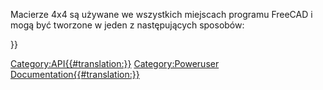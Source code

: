 <languages/>
{{VeryImportantMessage|''(Październik 2019)'' Nie edytuj tych stron. Informacje są niekompletne i nieaktualne. Najnowsze API można znaleźć w [https://www.freecadweb.org/api automatycznie generowana dokumentacja API], lub wygenerować dokumentację samodzielnie, śledząc dokument [[Source documentation/pl|Dokumentacja źródłowa]].}}

Macierze 4x4 są używane we wszystkich miejscach programu FreeCAD i mogą być tworzone w jeden z następujących sposobów:
{{Code|code=
m = FreeCAD.Matrix()          # m = the [http://en.wikipedia.org/wiki/Identity_matrix identity matrix]
m = FreeCAD.Base.Matrix()
print m.A21()               # print m[1][0]
}}


{{APIFunction|A| | |wszystkie elementy macierzy.}}
{{APIFunction|A11| | |element macierzy.}}
{{APIFunction|A12| | |element macierzy.}}
{{APIFunction|A13| | |element macierzy.}}
{{APIFunction|A14| | |element macierzy.}}
{{APIFunction|A21| | |element macierzy.}}
{{APIFunction|A22| | |element macierzy.}}
{{APIFunction|A23| | |element macierzy.}}
{{APIFunction|A24| | |element macierzy.}}
{{APIFunction|A31| | |element macierzy.}}
{{APIFunction|A32| | |element macierzy.}}
{{APIFunction|A33| | |element macierzy.}}
{{APIFunction|A34| | |element macierzy.}}
{{APIFunction|A41| | |element macierzy.}}
{{APIFunction|A42| | |element macierzy.}}
{{APIFunction|A43| | |element macierzy.}}
{{APIFunction|A44| | |element macierzy.}}
{{APIFunction|determinant| |Oblicza [http://en.wikipedia.org/wiki/Determinant wyznacznik] macierzy|a number.}}
{{APIFunction|inverse| |[http://en.wikipedia.org/wiki/Inverse_matrix inwertuje] tę macierz, jeśli to możliwe|nothing.}}
{{APIFunction|invert| |Zwraca [http://en.wikipedia.org/wiki/Inverse_matrix odwrotność] tej macierzy, jeśli to możliwe|a Matrix}}
{{APIFunction|move|Vector|Sprawia, że ta macierz staje się macierzą [http://en.wikipedia.org/wiki/Translation_%28geometry%29 przesunięcia]|nothing.}}
{{APIFunction|multiply|Matrix or Vector|Zwraca [http://en.wikipedia.org/wiki/Cross_product iloczyn krzyżowy] macierzy lub wektora z tą macierzą|a Matrix}}
{{APIFunction|rotateX|Float(radians)|Sprawia, że ta macierz jest [http://en.wikipedia.org/wiki/Rotation_%28mathematics%29 rotacją] wokół transformacji X|nothing.}}
{{APIFunction|rotateY|Float(radians)|Sprawia, że ta macierz jest [http://en.wikipedia.org/wiki/Rotation_%28mathematics%29 rotacją] wokół transformacji Y|nothing.}}
{{APIFunction|rotateZ|Float(radians)|Sprawia, że ta macierz jest [http://en.wikipedia.org/wiki/Rotation_%28mathematics%29 rotacją] wokół transformacji Z|nothing.}}
{{APIFunction|scale|Vector|Tworzy z tej macierzy [http://en.wikipedia.org/wiki/Scaling_matrix transformatę skalującą]|nothing.}}
{{APIFunction|transform|Vector, Matrix|Tworzy z tej macierzy [http://en.wikipedia.org/wiki/Transformation_matrix macierz transformacji] opartą na wektorze i macierzy|nothing. }}
{{APIFunction|unity| |Sprawia, że ta macierz jest [http://en.wikipedia.org/wiki/Identity_matrix macierzą tożsamości]|nothing.}}

{{Userdocnavi{{#translation:}}}}
[[Category:API{{#translation:}}]]
[[Category:Poweruser Documentation{{#translation:}}]]
{{clear}}